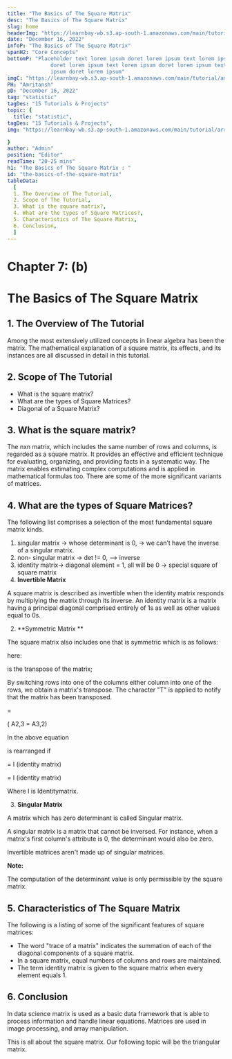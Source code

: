 ```yaml
---
title: "The Basics of The Square Matrix"
desc: "The Basics of The Square Matrix"
slug: home
headerImg: "https://learnbay-wb.s3.ap-south-1.amazonaws.com/main/tutorial/python.png"
date: "December 16, 2022"
infoP: "The Basics of The Square Matrix"
spanH2: "Core Concepts"
bottomP: "Placeholder text lorem ipsum doret lorem ipsum text lorem ipsum
              doret lorem ipsum text lorem ipsum doret lorem ipsum text lorem
              ipsum doret lorem ipsum"
imgC: "https://learnbay-wb.s3.ap-south-1.amazonaws.com/main/tutorial/amritansh.png"
PH: "Amritansh"
pD: "December 16, 2022"
tag: "statistic"
tagDes: "15 Tutorials & Projects"
topic: {
  title: "statistic",
tagDes: "15 Tutorials & Projects",
img: "https://learnbay-wb.s3.ap-south-1.amazonaws.com/main/tutorial/arrow.png"

}
author: "Admin"
position: "Editor"
readTime: "20-25 mins"
h1: "The Basics of The Square Matrix : "
id: "the-basics-of-the-square-matrix"
tableData:
  [
  1. The Overview of The Tutorial, 
  2. Scope of The Tutorial,  
  3. What is the square matrix?,  
  4. What are the types of Square Matrices?, 
  5. Characteristics of The Square Matrix, 
  6. Conclusion,
  ]
---
```


# **Chapter 7: (b)**


# **The Basics of The Square Matrix**


## 1. The Overview of The Tutorial

Among the most extensively utilized concepts in linear algebra has been the matrix. The mathematical explanation of a square matrix, its effects, and its instances are all discussed in detail in this tutorial.


## 2. Scope of The Tutorial



* What is the square matrix?
* What are the types of Square Matrices?
* Diagonal of a Square Matrix? 


## 3. What is the square matrix?

The nxn matrix, which includes the same number of rows and columns, is regarded as a square matrix. It provides an effective and efficient technique for evaluating, organizing, and providing facts in a systematic way. The matrix enables estimating complex computations and is applied in mathematical formulas too. There are some of the more significant variants of matrices.


## 4. What are the types of Square Matrices?

The following list comprises a selection of the most fundamental square matrix kinds.



1. singular matrix → whose determinant is 0, → we can’t have the inverse of a singular matrix.
2. non- singular matrix → det != 0, —> inverse
3. identity matrix→ diagonal element = 1, all will be 0 → special square of square matrix
1. **Invertible Matrix**

A square matrix is described as invertible when the identity matrix responds by multiplying the matrix through its inverse. An identity matrix is a matrix having a principal diagonal comprised entirely of 1s as well as other values equal to 0s.



2. **Symmetric Matrix **

The square matrix also includes one that is symmetric which is as follows:

here: 

 is the transpose of the matrix; 

By switching rows into one of the columns either column into one of the rows, we obtain a matrix's transpose. The character "T" is applied to notify that the matrix has been transposed.

= 

 ( A2,3 = A3,2)

In the above equation 

is rearranged if 

= I  (identity matrix)  

= I (identity matrix) 

Where I is Identitymatrix.



3. **Singular Matrix**

A matrix which has zero determinant is called Singular matrix. 

A singular matrix is a matrix that cannot be inversed. For instance, when a matrix's first column's attribute is 0, the determinant would also be zero.

Invertible matrices aren't made up of singular matrices. 


**Note:**

The computation of the determinant value is only permissible by the square matrix.


## 5. Characteristics of The Square Matrix

The following is a listing of some of the significant features of square matrices:



* The word "trace of a matrix" indicates the summation of each of the diagonal components of a square matrix.
* In a square matrix, equal numbers of columns and rows are maintained.
* The term identity matrix is given to the square matrix when every element equals 1.


## 6. Conclusion

In data science matrix is used as a basic data framework that is able to process information and handle linear equations. Matrices are used in image processing, and array manipulation.

This is all about the square matrix. Our following topic will be the triangular matrix.







